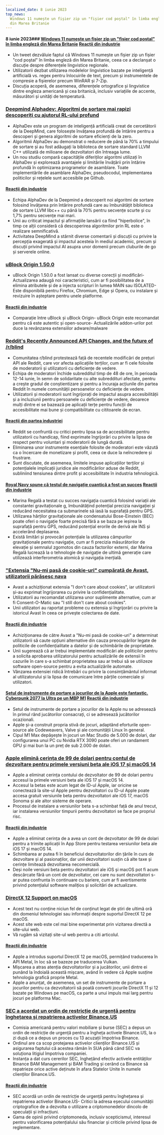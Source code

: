 ```yaml
---
localized_date: 8 iunie 2023
top_news:
  Windows 11 numește un fișier zip un "fișier cod poștal" în limba engleză
  din Marea Britanie
---
```




<CallToAction />

<Steps>

#### 8 iunie 2023### [Windows 11 numește un fișier zip un "fișier cod poștal" în limba engleză din Marea Britanie](https://twitter.com/JymFox/status/1665799627377975300) [Reacții din industrie](http://news.ycombinator.com/item?id=36231313)

- Un tweet dezvăluie faptul că Windows 11 numește un fișier zip un fișier "cod poștal" în limba engleză din Marea Britanie, ceea ce a declanșat o discuție despre diferențele lingvistice regionale.
- Utilizatorii dezbat utilizarea modelelor lingvistice bazate pe inteligență artificială vs. regex pentru înlocuirile de text, precum și instrumentele de compresie a fișierelor precum WinRAR și 7-Zip.
- Discuția acoperă, de asemenea, diferențele ortografice și lingvistice dintre engleza americană și cea britanică, inclusiv variațiile de accente, măsurători și unități de temperatură.

### [Deepmind Alphadev: Algoritmi de sortare mai rapizi descoperiți cu ajutorul RL-ului profund](https://www.nature.com/articles/s41586-023-06004-9)

- AlphaDev este un program de inteligență artificială creat de cercetătorii de la DeepMind, care folosește învățarea profundă de întărire pentru a descoperi și genera algoritmi de sortare eficienți de la zero.
- Algoritmii AlphaDev au demonstrat o reducere de până la 70% a timpului de sortare și au fost adăugați la biblioteca de sortare standard LLVM C++ utilizată de milioane de dezvoltatori din întreaga lume.
- Un nou studiu compară capacitățile diferiților algoritmi utilizați în AlphaDev și explorează avantajele și limitările învățării prin întărire profundă în optimizarea programelor de asamblare. Toate implementările de asamblare AlphaDev, pseudocodul, implementarea politicilor și rețelele sunt accesibile pe Github.

#### [Reacții din industrie](http://news.ycombinator.com/item?id=36228125)

- Echipa AlphaDev de la Deepmind a descoperit noi algoritmi de sortare folosind învățarea prin întărire profundă care au îmbunătățit biblioteca de sortare LLVM libc++ cu până la 70% pentru secvențe scurte și cu 1,7% pentru secvențe mai mari.
- Unii au criticat impactul și afirmațiile lansării ca fiind "hiperbolice", în timp ce alții consideră că descoperirea algoritmilor prin RL este o realizare semnificativă.
- Activitatea DeepMind a stârnit diverse comentarii și discuții cu privire la percepția exagerată și impactul acesteia în mediul academic, precum și discuții privind impactul AI asupra unor domenii precum cluburile de go și serverele online.

### [uBlock Origin 1.50.0](https://github.com/gorhill/uBlock/releases/tag/1.50.0)

- uBlock Origin 1.50.0 a fost lansat cu diverse corecții și modificări- Actualizarea adaugă noi caracteristici, cum ar fi posibilitatea de a elimina atributele și de a injecta scripturi în lumea MAIN sau ISOLATED- Este disponibilă pentru Firefox, Chromium, Edge și Opera, cu instalare și revizuire în așteptare pentru unele platforme.

#### [Reacții din industrie](http://news.ycombinator.com/item?id=36227411)

- Comparație între uBlock și uBlock Origin- uBlock Origin este recomandat pentru că este autentic și open-source- Actualizările addon-urilor pot duce la revânzarea extensiilor adware/malware

### [Reddit's Recently Announced API Changes, and the future of /r/blind](https://old.reddit.com/r/Blind/comments/13zr8h2/reddits_recently_announced_api_changes_and_the/)

- Comunitatea r/blind protestează față de recentele modificări de prețuri API ale Reddit, care vor afecta aplicațiile terților, cum ar fi cele folosite de moderatorii și utilizatorii cu deficiențe de vedere.
- Echipa de moderatori închide subredditul timp de 48 de ore, în perioada 12-14 iunie, în semn de solidaritate cu alte subreddituri afectate, pentru a crește gradul de conștientizare și pentru a încuraja acțiunile din partea Reddit în numele comunității persoanelor cu deficiențe de vedere.
- Utilizatorii și moderatorii sunt îngrijorați de impactul asupra accesibilității și a incluziunii pentru persoanele cu deficiențe de vedere, deoarece mulți dintre ei se bazează pe aplicații terțe pentru funcții de accesibilitate mai bune și compatibilitate cu cititoarele de ecran.

#### [Reacții din partea industriei](http://news.ycombinator.com/item?id=36231016)

- Reddit se confruntă cu critici pentru lipsa sa de accesibilitate pentru utilizatorii cu handicap, fiind exprimate îngrijorări cu privire la lipsa de respect pentru voluntari și moderatorii de lungă durată.
- Eliminarea unor instrumente esențiale folosite de moderatori este văzută ca o încercare de monetizare și profit, ceea ce duce la neîncredere și frustrare.
- Sunt discutate, de asemenea, limitele impuse aplicațiilor terților și potențialele implicații juridice ale modificărilor aduse de Reddit, subliniind tensiunea dintre profit și accesibilitate în industria tehnologică.

#### [Royal Navy spune că testul de navigație cuantică a fost un succes](https://thequantuminsider.com/2023/06/06/royal-navy-says-quantum-navigation-test-a-success/) [Reacții din industrie](http://news.ycombinator.com/item?id=36222625)

- Marina Regală a testat cu succes navigația cuantică folosind variații ale constantei gravitaționale g, îmbunătățind potențial precizia navigației și reducând necesitatea ca submarinele să iasă la suprafață pentru GPS.
- Utilizarea hărților gravitaționale ale condensatului Bose-Einstein (BEC) poate oferi o navigație foarte precisă fără a se baza pe ieșirea la suprafață pentru GPS, reducând potențial erorile de derivă ale INS și accelerând deplasarea.
- Există limitări și provocări potențiale la utilizarea câmpurilor gravitaționale pentru navigație, cum ar fi precizia măsurătorilor de elevație și semnalul zgomotos din cauza factorilor externi, dar Marina Regală lucrează la o tehnologie de navigație de ultimă generație care utilizează interferometria atomică și navigația inerțială.

### ["Extensia "Nu-mi pasă de cookie-uri" cumpărată de Avast, utilizatorii părăsesc nava](https://addons.mozilla.org/en-US/firefox/addon/i-dont-care-about-cookies/reviews/?score=1&utm_content=addons-manager-reviews-link&utm_medium=firefox-browser&utm_source=firefox-browser)

- Avast a achiziționat extensia "I don't care about cookies", iar utilizatorii și-au exprimat îngrijorarea cu privire la confidențialitate.
- Utilizatorii au recomandat utilizarea unor suplimente alternative, cum ar fi Consent-O-Matic sau "I still don't care about cookies".
- Unii utilizatori au raportat probleme cu extensia și îngrijorări cu privire la istoricul Avast în ceea ce privește colectarea de date.

#### [Reacții din industrie](http://news.ycombinator.com/item?id=36233068)

- Achiziționarea de către Avast a "Nu-mi pasă de cookie-uri" a determinat utilizatorii să caute opțiuni alternative din cauza preocupărilor legate de politicile de confidențialitate a datelor și de schimbările de proprietate.
- Unii sugerează că ar trebui implementate modificări ale politicilor pentru a solicita aprobarea utilizatorului pentru actualizările de extensii în cazurile în care s-a schimbat proprietatea sau ar trebui să se utilizeze software open-source pentru a evita actualizările automate.
- Vânzarea extensiei ridică întrebări cu privire la consimțământul informat al utilizatorului și la lipsa de comunicare între părțile comerciale și utilizatori.

#### [Setul de instrumente de portare a jocurilor de la Apple este fantastic. Cyberpunk 2077 la Ultra pe un MBP M1](https://twitter.com/isaacmarovitz/status/1666209780031971341) [Reacții din industrie](http://news.ycombinator.com/item?id=36223927)

- Setul de instrumente de portare a jocurilor de la Apple nu se adresează în primul rând jucătorilor consacrați, ci se adresează jucătorilor ocazionali.
- Apple și-a construit propria stivă de jocuri, adaptând eforturile open-source ale Codeweavers, Valve și ale comunității Linux în general.
- Cipul M1 Max depășește în jocuri un Mac Studio de 5.000 de dolari, dar configurarea unui PC cu Nvidia RTX 3090 poate oferi un randament GPU și mai bun la un preț de sub 2.000 de dolari.

### [Apple elimină cerința de 99 de dolari pentru contul de dezvoltare pentru primele versiuni beta ale iOS 17 și macOS 14](https://arstechnica.com/gadgets/2023/06/how-to-install-ios-17-and-macos-14-developer-betas-now-that-anyone-can-do-it/)

- Apple a eliminat cerința contului de dezvoltator de 99 de dolari pentru accesul la primele versiuni beta ale iOS 17 și macOS 14.
- Accesul la betas este acum legat de ID-ul Apple, iar oricine se conectează la site-ul Apple pentru dezvoltatori cu ID-ul Apple poate accesa gratuit versiunile beta pentru dezvoltatori ale iOS 17, macOS Sonoma și ale altor sisteme de operare.
- Procesul de instalare a versiunilor beta s-a schimbat față de anul trecut, iar instalarea versiunilor timpurii pentru dezvoltatori se face pe propriul risc.

#### [Reacții din industrie](http://news.ycombinator.com/item?id=36230839)

- Apple a eliminat cerința de a avea un cont de dezvoltator de 99 de dolari pentru a trimite aplicații în App Store pentru testarea versiunilor beta ale iOS 17 și macOS 14.
- Schimbarea ar putea fi în beneficiul dezvoltatorilor din țările în curs de dezvoltare și al pasionaților, dar unii dezvoltatori susțin că alte taxe și cerințe limitează dezvoltarea necomercială.
- Deși noile versiuni beta pentru dezvoltatori ale iOS și macOS pot fi acum descărcate fără un cont de dezvoltator, cei care nu sunt dezvoltatori s-ar putea confrunta în continuare cu bariere, cum ar fi avertismente privind potențialul software malițios și solicitări de actualizare.

### [DirectX 12 Support on macOS](https://twitter.com/andytizer/status/1666131239575728130)

- Acest text nu conține niciun fel de conținut legat de știri de ultimă oră din domeniul tehnologiei sau informații despre suportul DirectX 12 pe macOS.
- Acest site web este cel mai bine experimentat prin vizitarea directă a site-ului web.
- Vă rugăm să vizitați site-ul web pentru a citi articolul.

#### [Reacții din industrie](http://news.ycombinator.com/item?id=36222266)

- Apple a introdus suportul DirectX 12 pe macOS, permițând traducerea în API Metal, în loc să se bazeze pe traducerea Vulkan.
- Mișcarea a atras atenția dezvoltatorilor și a jucătorilor, unii dintre ei punând la îndoială această mișcare, având în vedere că Apple susține tehnologia grafică proprie Metal.
- Apple a anunțat, de asemenea, un set de instrumente de portare a jocurilor pentru ca dezvoltatorii să poată converti jocurile DirectX 11 și 12 bazate pe Windows pe macOS, ca parte a unui impuls mai larg pentru jocuri pe platforma Mac.

### [SEC a acordat un ordin de restricție de urgență pentru înghețarea și repatrierea activelor Binance.US](https://www.kitco.com/news/2023-06-07/SEC-granted-emergency-restraining-order-to-freeze-repatriate-Binance-US-assets.html)

- Comisia americană pentru valori mobiliare și burse (SEC) a depus un ordin de restricție de urgență pentru a îngheța activele Binance.US, la o zi după ce a depus un proces cu 13 acuzații împotriva Binance.
- Ordinul are ca scop protejarea activelor clienților Binance.US și asigurarea faptului că acestea rămân în SUA până când SEC va soluționa litigiul împotriva companiei.
- Instanța a dat curs cererilor SEC, înghețând efectiv activele entităților Binance BAM Management și BAM Trading și cerând ca Binance să repatrieze orice active deținute în afara Statelor Unite în numele clienților Binance.US.

#### [Reacții din industrie](http://news.ycombinator.com/item?id=36235143)

- SEC acordă un ordin de restricție de urgență pentru înghețarea și repatrierea activelor Binance.US- Critici la adresa eșecului comunității criptografice de a dezvolta o utilizare a criptomonedelor dincolo de speculații și infracțiuni.
- Gama de opinii privind criptomoneda, inclusiv scepticismul, interesul pentru valorificarea potențialului său financiar și criticile privind lipsa de reglementare.

</Steps>
